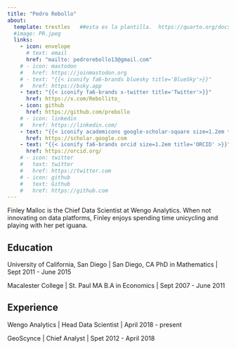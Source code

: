 ```yaml
---
title: "Pedro Rebollo"
about:
  template: trestles   ##esta es la plantilla.  https://quarto.org/docs/websites/website-about.html#templates
  #image: PR.jpeg
  links:
    - icon: envelope
      # text: email
      href: "mailto: pedrorebollo13@gmail.com"
    # - icon: mastodon
    #   href: https://joinmastodon.org
    # - text: "{{< iconify fa6-brands bluesky title='BlueSky'>}}"
    #   href: https://bsky.app
    - text: "{{< iconify fa6-brands x-twitter title='Twitter'>}}"
      href: https://x.com/Rebollito_
    - icon: github
      href: https://github.com/prebollo
    # - icon: linkedin
    #   href: https://linkedin.com/
    - text: "{{< iconify academicons google-scholar-square size=1.2em title='Scholar'>}}"
      href: https://scholar.google.com
    - text: "{{< iconify fa6-brands orcid size=1.2em title='ORCID' >}}"
      href: https://orcid.org/
    # - icon: twitter
    #   text: twitter
    #   href: https://twitter.com
    # - icon: github
    #   text: Github
    #   href: https://github.com
---
```


Finley Malloc is the Chief Data Scientist at Wengo Analytics. When not innovating on data platforms, Finley enjoys spending time unicycling and playing with her pet iguana.

## Education

University of California, San Diego | San Diego, CA
PhD in Mathematics | Sept 2011 - June 2015

Macalester College | St. Paul MA
B.A in Economics | Sept 2007 - June 2011

## Experience

Wengo Analytics | Head Data Scientist | April 2018 - present

GeoScynce | Chief Analyst | Spet 2012 - April 2018
